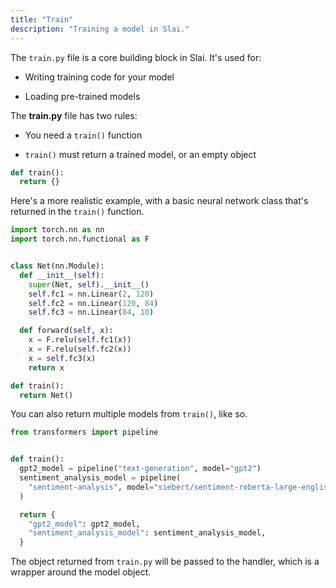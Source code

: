 ```yaml
---
title: "Train"
description: "Training a model in Slai."
---
```


The `train.py` file is a core building block in Slai. It's used for:

- Writing training code for your model

- Loading pre-trained models

The **train.py** file has two rules:

- You need a `train()` function

- `train()` must return a trained model, or an empty object

```python
def train():
  return {}
```

Here's a more realistic example, with a basic neural network class that's returned in the `train()` function.

```python
import torch.nn as nn
import torch.nn.functional as F


class Net(nn.Module):
  def __init__(self):
    super(Net, self).__init__()
    self.fc1 = nn.Linear(2, 120)
    self.fc2 = nn.Linear(120, 84)
    self.fc3 = nn.Linear(84, 10)

  def forward(self, x):
    x = F.relu(self.fc1(x))
    x = F.relu(self.fc2(x))
    x = self.fc3(x)
    return x

def train():
  return Net()
```

You can also return multiple models from `train()`, like so.

```python
from transformers import pipeline


def train():
  gpt2_model = pipeline("text-generation", model="gpt2")
  sentiment_analysis_model = pipeline(
    "sentiment-analysis", model="siebert/sentiment-roberta-large-english"
  )

  return {
    "gpt2_model": gpt2_model,
    "sentiment_analysis_model": sentiment_analysis_model,
  }
```

The object returned from `train.py` will be passed to the handler, which is a wrapper around the model object.

